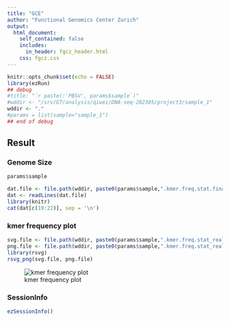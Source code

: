 ```yaml
---
title: "GCE"
author: "Functional Genomics Center Zurich"
output: 
  html_document:
    self_contained: false
    includes:
      in_header: fgcz_header.html
    css: fgcz.css
---
```


```r
knitr::opts_chunk$set(echo = FALSE)
library(ezRun)
## debug
#title: "`r paste(:'PBSV', params$sample`)"
#wddir <- "/srv/GT/analysis/qiwei/DNA-seq-202305/project3/sample_1"
wddir <- "."
#params = list(sample="sample_1")
## end of debug
```

## Result {.tabset}

### Genome Size

```r
params$sample
```

```r
dat.file <- file.path(wddir, paste0(params$sample,".kmer.freq.stat.final.genomic.characters"))
dat <- readLines(dat.file)
library(knitr)
cat(dat[c(19:22)], sep = '\n')
```

### kmer frequency plot 

```r
svg.file <- file.path(wddir, paste0(params$sample,".kmer.freq.stat_real_theory_distribution.svg"))
png.file <- file.path(wddir, paste0(params$sample,".kmer.freq.stat_real_theory_distribution.png"))
library(rsvg)
rsvg_png(svg.file, png.file)
```

![kmer frequency plot](`r png.file`)

### SessionInfo
```r
ezSessionInfo()
```
